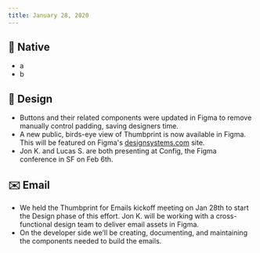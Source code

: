 ```yaml
---
title: January 28, 2020
---
```


## 📱 Native

-   a
-   b

## 🍭 Design

-   Buttons and their related components were updated in Figma to remove manually control padding, saving designers time.
-   A new public, birds-eye view of Thumbprint is now available in Figma. This will be featured on Figma's [designsystems.com](https://designsystems.com) site.
-   Jon K. and Lucas S. are both presenting at Config, the Figma conference in SF on Feb 6th.

## ✉️ Email

-   We held the Thumbprint for Emails kickoff meeting on Jan 28th to start the Design phase of this effort. Jon K. will be working with a cross-functional design team to deliver email assets in Figma.
-   On the developer side we’ll be creating, documenting, and maintaining the components needed to build the emails.
